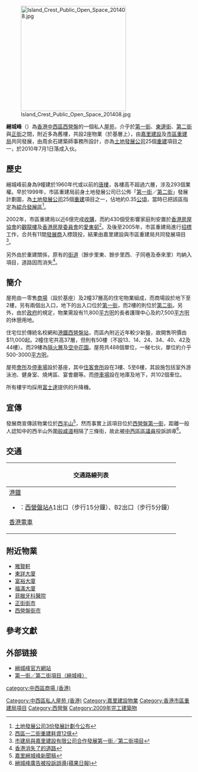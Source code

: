 {{Coord|22.2864|114.1430|display=title}}
{{Infobox_housinghk 
| name = 縉城峰<br/>Island Crest
| logo= 
| photo = Island Crest.jpg
| phototitle = 縉城峰面向[[第二街|第二街]]的外牆，攝於[[郭興里|郭興里]]
| address= [[香港|香港]][[香港島|香港島]][[西環|西環]]<br/>[[西營盤|西營盤]][[第一街|第一街]]8號
| lot= 內地段第9003號餘段
| developer= [[嘉里建設|嘉里建設]]<br/>[[市區重建局|市區重建局]]
| manager= 
| use = 住宅、商場、社區用地
| blocknumber = 2
| floor_area = 
| floornumber = 基座：6層（連地庫）<br/>住宅：37層
| yearofcompletion = 2009年10月30日
| former = 9幢唐樓
| facilities = 會所、停車場
| website = [http://www.islandcrest.com.hk/hk/home/index.html 官方網頁]
}}
[[File:Island_Crest_Public_Open_Space_201408.jpg|285px]]

'''縉城峰'''（{{lang-en|'''Island Crest'''}}）為[[香港|香港]][[中西區_(香港)|中西區]][[西營盤|西營盤]]的一個私人[[屋苑|屋苑]]，介乎於[[第一街|第一街]]、[[東邊街|東邊街]]、[[第二街|第二街]]與[[正街|正街]]之間，附近多為舊樓，共設2座物業（於基層上），由[[嘉里建設|嘉里建設]]及[[市區重建局|市區重建局]]共同發展，由周余石建築師事務所設計，亦為[[土地發展公司|土地發展公司]]25個[[重建|重建]]項目之一，於2010年7月1日落成入伙。

== 歷史 ==
縉城峰前身為9幢建於1960年代或以前的[[唐樓|唐樓]]，各樓高不超過六層，涉及293個業權。早於1999年，市區重建局前身土地發展公司已公佈「[[第一街|第一街]]／[[第二街|第二街]]」發展計劃圖，為[[土地發展公司|土地發展公司]]25個[[重建|重建]]項目之一，佔地約0.35[[公頃|公頃]]，當時已把該區指定為[[綜合發展區|綜合發展區]]<ref>[http://www.info.gov.hk/gia/general/199902/12/0212213.htm 土地發展公司3份發展計劃今公布]</ref>。

2002年，市區重建局以近6億完成[[收購|收購]]，而約430個受影響家庭則安置於[[香港房屋協會|香港房屋協會]]的[[觀龍樓|觀龍樓]]及[[香港房屋委員會|香港房屋委員會]]的[[愛東邨|愛東邨]]<ref>[http://www.singtao.com/archive/fullstory.asp?andor=or&year1=2002&month1=11&day1=11&year2=2002&month2=11&day2=30&category=&id=20021130a09&keyword1=&keyword2= 西區一二街重建耗資12億]</ref>。及後至2005年，市區重建局進行[[招標|招標]]工作，合共有11間[[發展商|發展商]]入標競投，結果由嘉里建設與市區重建局共同發展項目<ref>[http://www.ura.org.hk/html/c1002053t149b.html 市建局與嘉里建設有限公司合作發展第一街╱第二街項目]{{Dead link|date=2018年6月 |bot=InternetArchiveBot |fix-attempted=no }}</ref>。

另外由於重建關係，原有的[[街道|街道]]（餘步里東、餘步里西、子同巷及泰來里）均納入項目，道路因而消失<ref>[http://www.hk-place.com/viewtext.php?id=305 香港消失了的道路]</ref>。

== 簡介 ==
屋苑由一零售[[商場|商場]]（設於基座）及2幢37層高的住宅物業組成，而商場設於地下至2樓，另有兩個出入口，地下的出入口位於[[第一街|第一街]]，而2樓的則位於[[第二街|第二街]]。另外，由於[[政府|政府]]的規定，物業需設有11,800[[平方呎|平方呎]]的長者護理中心及約7,500[[平方呎|平方呎]]的休憩用地。

住宅位於傳統名校網和[[港鐵|港鐵]][[西營盤站|西營盤站]]，而區內附近近年較少新盤，故開售呎價由$11,000起。2幢住宅共高37層，但則有50樓（不設13、14、24、34、40、42及44樓）。而29樓為[[隔火層|隔火層]]及[[空中花園|空中花園]]。屋苑共488個單位，一梯七伙，單位約介乎500-3000[[平方呎|平方呎]]。

屋苑[[會所|會所]]及[[停車場|停車場]]設於基座，其中[[住客會所|住客會所]]設在3樓、5至6樓，其設施包括室外游泳池、健身室、燒烤區、宴會廳等。而[[停車場|停車場]]設在地庫及地下，共102個車位。

所有樓宇均採用[[富士達|富士達]]提供的升降機。

== 宣傳 ==
發展商宣傳該物業位於[[西半山|西半山]]<ref>[http://www.kerryprops.com/kpl/tc/news/pdf/news2009_0929.pdf 嘉里縉城峰新聞稿]{{dead link|date=2018年4月 |bot=InternetArchiveBot |fix-attempted=yes }}</ref>，然而事實上該項目位於[[西營盤|西營盤]][[第一街|第一街]]，距離一般人認知中的西半山外圍[[般咸道|般咸道]]相隔了三條街，故此被[[中西區區議會|中西區區議員]]投訴誤導<ref>[http://hk.apple.nextmedia.com/template/apple/art_main.php?iss_id=20100209&sec_id=4104&subsec_id=11867&art_id=13712790 縉城峰廣告被投訴誤導(蘋果日報)]</ref>。

==交通==
{| class="mw-collapsible mw-collapsed wikitable" style="margin: 0 auto; width: auto;" 
! 交通路線列表
|-
|
;[[港鐵|港鐵]]
*{{港鐵路線標誌|ISL}}：[[西營盤站|西營盤站]]A1出口（步行15分鐘）、B2出口（步行5分鐘）
;[[香港電車|香港電車]]
{{港島巴士簡單列表|1|3A|4|4X|5B|7|10|37A|37B|71|71P|90B|91|94}}{{過海隧道巴士簡單列表|101|104|113|905}}{{港島專線小巴簡單列表|12|12S|45A|45S|55}}
|}

== 附近物業 ==
* [[雅賢軒|雅賢軒]]
* [[東詳大廈|東詳大廈]]
* [[富裕大廈|富裕大廈]]
* [[福滿大廈|福滿大廈]]
* [[菲臘牙科醫院|菲臘牙科醫院]]
* [[正街街市|正街街市]]
* [[西營盤街市|西營盤街市]]

== 參考文獻 ==
<references/>

== 外部链接 ==
{{commons category|Island Crest}}
* [https://web.archive.org/web/20091123200526/http://www.islandcrest.com.hk/ 縉城峰官方網站]
* [http://www.ura.org.hk/tc/projects/redevelopment/central/first-street-second-street-project-island-crest.aspx 第一街╱第二街項目（縉城峰）]

{{嘉里集团}}{{市區重建局}}
[[category:中西區商場_(香港)|category:中西區商場 (香港)]]
[[Category:中西區私人屋苑_(香港)|Category:中西區私人屋苑 (香港)]]
[[Category:嘉里建設物業|Category:嘉里建設物業]]
[[Category:香港市區重建局項目|Category:香港市區重建局項目]]
[[Category:西營盤|Category:西營盤]]
[[Category:2009年完工建築物|Category:2009年完工建築物]]